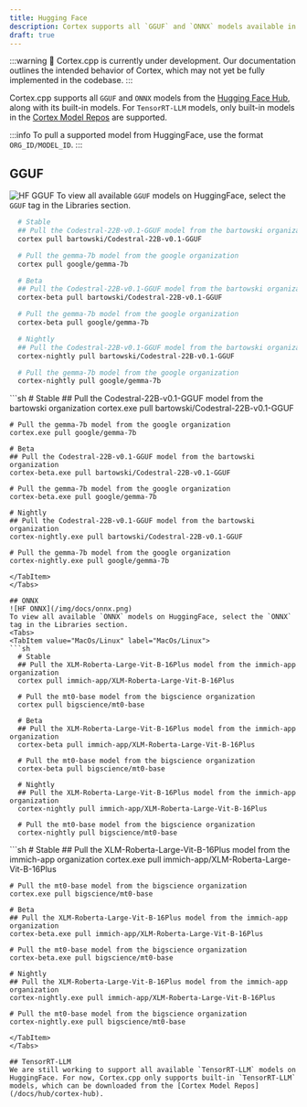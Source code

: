 ```yaml
---
title: Hugging Face
description: Cortex supports all `GGUF` and `ONNX` models available in Huggingface repositories, providing access to a wide range of models.
draft: true
---
```



:::warning
🚧 Cortex.cpp is currently under development. Our documentation outlines the intended behavior of Cortex, which may not yet be fully implemented in the codebase.
:::


Cortex.cpp supports all `GGUF` and `ONNX` models from the [Hugging Face Hub](https://huggingface.co), along with its built-in models. For `TensorRT-LLM` models, only built-in models in the [Cortex Model Repos](/docs/hub/cortex-hub) are supported.

:::info
To pull a supported model from HuggingFace, use the format `ORG_ID/MODEL_ID`.
:::
## GGUF
![HF GGUF](/img/docs/gguf.png)
To view all available `GGUF` models on HuggingFace, select the `GGUF` tag in the Libraries section.
<Tabs>
  <TabItem value="MacOs/Linux" label="MacOs/Linux">
  ```sh
    # Stable
    ## Pull the Codestral-22B-v0.1-GGUF model from the bartowski organization
    cortex pull bartowski/Codestral-22B-v0.1-GGUF

    # Pull the gemma-7b model from the google organization
    cortex pull google/gemma-7b

    # Beta
    ## Pull the Codestral-22B-v0.1-GGUF model from the bartowski organization
    cortex-beta pull bartowski/Codestral-22B-v0.1-GGUF

    # Pull the gemma-7b model from the google organization
    cortex-beta pull google/gemma-7b

    # Nightly
    ## Pull the Codestral-22B-v0.1-GGUF model from the bartowski organization
    cortex-nightly pull bartowski/Codestral-22B-v0.1-GGUF

    # Pull the gemma-7b model from the google organization
    cortex-nightly pull google/gemma-7b
  ```
  </TabItem>
  <TabItem value="Windows" label="Windows">
  ```sh
    # Stable
    ## Pull the Codestral-22B-v0.1-GGUF model from the bartowski organization
    cortex.exe pull bartowski/Codestral-22B-v0.1-GGUF

    # Pull the gemma-7b model from the google organization
    cortex.exe pull google/gemma-7b

    # Beta
    ## Pull the Codestral-22B-v0.1-GGUF model from the bartowski organization
    cortex-beta.exe pull bartowski/Codestral-22B-v0.1-GGUF

    # Pull the gemma-7b model from the google organization
    cortex-beta.exe pull google/gemma-7b

    # Nightly
    ## Pull the Codestral-22B-v0.1-GGUF model from the bartowski organization
    cortex-nightly.exe pull bartowski/Codestral-22B-v0.1-GGUF

    # Pull the gemma-7b model from the google organization
    cortex-nightly.exe pull google/gemma-7b
  ```
  </TabItem>
</Tabs>

## ONNX
![HF ONNX](/img/docs/onnx.png)
To view all available `ONNX` models on HuggingFace, select the `ONNX` tag in the Libraries section.
<Tabs>
  <TabItem value="MacOs/Linux" label="MacOs/Linux">
  ```sh
    # Stable
    ## Pull the XLM-Roberta-Large-Vit-B-16Plus model from the immich-app organization
    cortex pull immich-app/XLM-Roberta-Large-Vit-B-16Plus

    # Pull the mt0-base model from the bigscience organization
    cortex pull bigscience/mt0-base

    # Beta
    ## Pull the XLM-Roberta-Large-Vit-B-16Plus model from the immich-app organization
    cortex-beta pull immich-app/XLM-Roberta-Large-Vit-B-16Plus

    # Pull the mt0-base model from the bigscience organization
    cortex-beta pull bigscience/mt0-base

    # Nightly
    ## Pull the XLM-Roberta-Large-Vit-B-16Plus model from the immich-app organization
    cortex-nightly pull immich-app/XLM-Roberta-Large-Vit-B-16Plus

    # Pull the mt0-base model from the bigscience organization
    cortex-nightly pull bigscience/mt0-base
  ```
  </TabItem>
  <TabItem value="Windows" label="Windows">
  ```sh
    # Stable
    ## Pull the XLM-Roberta-Large-Vit-B-16Plus model from the immich-app organization
    cortex.exe pull immich-app/XLM-Roberta-Large-Vit-B-16Plus

    # Pull the mt0-base model from the bigscience organization
    cortex.exe pull bigscience/mt0-base

    # Beta
    ## Pull the XLM-Roberta-Large-Vit-B-16Plus model from the immich-app organization
    cortex-beta.exe pull immich-app/XLM-Roberta-Large-Vit-B-16Plus

    # Pull the mt0-base model from the bigscience organization
    cortex-beta.exe pull bigscience/mt0-base

    # Nightly
    ## Pull the XLM-Roberta-Large-Vit-B-16Plus model from the immich-app organization
    cortex-nightly.exe pull immich-app/XLM-Roberta-Large-Vit-B-16Plus

    # Pull the mt0-base model from the bigscience organization
    cortex-nightly.exe pull bigscience/mt0-base
  ```
  </TabItem>
</Tabs>

## TensorRT-LLM
We are still working to support all available `TensorRT-LLM` models on HuggingFace. For now, Cortex.cpp only supports built-in `TensorRT-LLM` models, which can be downloaded from the [Cortex Model Repos](/docs/hub/cortex-hub).
